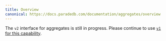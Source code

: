 ```yaml
---
title: Overview
canonical: https://docs.paradedb.com/documentation/aggregates/overview
---
```


The `v2` interface for aggregates is still in progress. Please continue to use [`v1` for this capability](/documentation/aggregates/overview).
